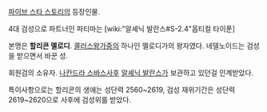 [[파이브 스타 스토리]]의 등장인물.

4대 검성으로 파트너인 파티마는 [wiki:"알셰닉 발란스#S-2.4"옵티컬 타이푼]

본명은 '''할리콘 멜로디'''. 
[[콜러스]]왕가중의 하나인 멜로디가의 왕자였다. 네델노이드는 검성을 받으면서 바꾼 성.

회원검의 소유자. [[나칸드라 스바스]]사후 [[알셰닉 발란스]]가 보관하고 있던걸 인계받았다.

특이사항으로는 할리콘의 생애는 성단력 2560~2619, 검성 재위기간은 성단력 2619~2620으로 사후에 검성위를 받았다.

